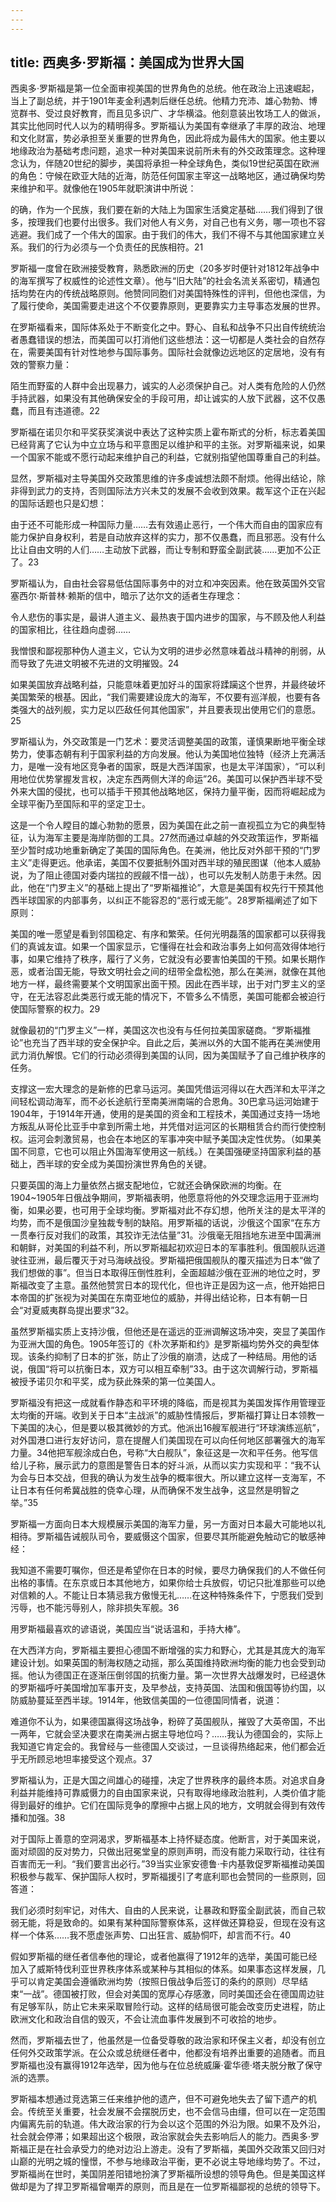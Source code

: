 ```yaml
---
---
---
```

title: 西奥多·罗斯福：美国成为世界大国
---



西奥多·罗斯福是第一位全面审视美国的世界角色的总统。他在政治上迅速崛起，当上了副总统，并于1901年麦金利遇刺后继任总统。他精力充沛、雄心勃勃、博览群书、受过良好教育，而且见多识广、才华横溢。他刻意装出牧场工人的做派，其实比他同时代人以为的精明得多。罗斯福认为美国有幸继承了丰厚的政治、地理和文化财富，势必承担至关重要的世界角色，因此将成为最伟大的国家。他主要以地缘政治为基础考虑问题，追求一种对美国来说前所未有的外交政策理念。这种理念认为，伴随20世纪的脚步，美国将承担一种全球角色，类似19世纪英国在欧洲的角色：守候在欧亚大陆的近海，防范任何国家主宰这一战略地区，通过确保均势来维护和平。就像他在1905年就职演讲中所说：

的确，作为一个民族，我们要在新的大陆上为国家生活奠定基础……我们得到了很多，按理我们也要付出很多。我们对他人有义务，对自己也有义务，哪一项也不容逃避。我们成了一个伟大的国家。由于我们的伟大，我们不得不与其他国家建立关系。我们的行为必须与一个负责任的民族相符。21

罗斯福一度曾在欧洲接受教育，熟悉欧洲的历史（20多岁时便针对1812年战争中的海军撰写了权威性的论述性文章）。他与“旧大陆”的社会名流关系密切，精通包括均势在内的传统战略原则。他赞同同胞们对美国特殊性的评判，但他也深信，为了履行使命，美国需要走进这个不仅要靠原则，更要靠实力主导事态发展的世界。

在罗斯福看来，国际体系处于不断变化之中。野心、自私和战争不只出自传统统治者愚蠢错误的想法，而美国可以打消他们这些想法：这一切都是人类社会的自然存在，需要美国有针对性地参与国际事务。国际社会就像边远地区的定居地，没有有效的警察力量：

陌生而野蛮的人群中会出现暴力，诚实的人必须保护自己。对人类有危险的人仍然手持武器，如果没有其他确保安全的手段可用，却让诚实的人放下武器，这不仅愚蠢，而且有违道德。22

罗斯福在诺贝尔和平奖获奖演说中表达了这种实质上霍布斯式的分析，标志着美国已经背离了它认为中立立场与和平意图足以维护和平的主张。对罗斯福来说，如果一个国家不能或不愿行动起来维护自己的利益，它就别指望他国尊重自己的利益。

显然，罗斯福对主导美国外交政策思维的许多虔诚想法颇不耐烦。他得出结论，除非得到武力的支持，否则国际法方兴未艾的发展不会收到效果。裁军这个正在兴起的国际话题也只是幻想：

由于还不可能形成一种国际力量……去有效遏止恶行，一个伟大而自由的国家应有能力保护自身权利，若是自动放弃这样的实力，那不仅愚蠢，而且邪恶。没有什么比让自由文明的人们……主动放下武器，而让专制和野蛮全副武装……更加不公正了。23

罗斯福认为，自由社会容易低估国际事务中的对立和冲突因素。他在致英国外交官塞西尔·斯普林·赖斯的信中，暗示了达尔文的适者生存理念：

令人悲伤的事实是，最讲人道主义、最热衷于国内进步的国家，与不顾及他人利益的国家相比，往往趋向虚弱……

我憎恨和鄙视那种伪人道主义，它认为文明的进步必然意味着战斗精神的削弱，从而导致了先进文明被不先进的文明摧毁。24

如果美国放弃战略利益，只能意味着更加好斗的国家将蹂躏这个世界，并最终破坏美国繁荣的根基。因此，“我们需要建设庞大的海军，不仅要有巡洋舰，也要有各类强大的战列舰，实力足以匹敌任何其他国家”，并且要表现出使用它们的意愿。25

罗斯福认为，外交政策是一门艺术：要灵活调整美国的政策，谨慎果断地平衡全球势力，使事态朝有利于国家利益的方向发展。他认为美国地位独特（经济上充满活力，是唯一没有地区竞争者的国家，既是大西洋国家，也是太平洋国家），“可以利用地位优势掌握发言权，决定东西两侧大洋的命运”26。美国可以保护西半球不受外来大国的侵扰，也可以插手干预其他战略地区，保持力量平衡，因而将崛起成为全球平衡乃至国际和平的坚定卫士。

这是一个令人瞠目的雄心勃勃的愿景，因为美国在此之前一直视孤立为它的典型特征，认为海军主要是海岸防御的工具。27然而通过卓越的外交政策运作，罗斯福至少暂时成功地重新确定了美国的国际角色。在美洲，他比反对外部干预的“门罗主义”走得更远。他承诺，美国不仅要抵制外国对西半球的殖民图谋（他本人威胁说，为了阻止德国对委内瑞拉的觊觎不惜一战），也可以先发制人防患于未然。因此，他在“门罗主义”的基础上提出了“罗斯福推论”，大意是美国有权先行干预其他西半球国家的内部事务，以纠正不能容忍的“恶行或无能”。28罗斯福阐述了如下原则：

美国的唯一愿望是看到邻国稳定、有序和繁荣。任何光明磊落的国家都可以获得我们的真诚友谊。如果一个国家显示，它懂得在社会和政治事务上如何高效得体地行事，如果它维持了秩序，履行了义务，它就没有必要害怕美国的干预。如果长期作恶，或者治国无能，导致文明社会之间的纽带全盘松弛，那么在美洲，就像在其他地方一样，最终需要某个文明国家出面干预。因此在西半球，出于对门罗主义的坚守，在无法容忍此类恶行或无能的情况下，不管多么不情愿，美国可能都会被迫行使国际警察的权力。29

就像最初的“门罗主义”一样，美国这次也没有与任何拉美国家磋商。“罗斯福推论”也充当了西半球的安全保护伞。自此之后，美洲以外的大国不能再在美洲使用武力消仇解恨。它们的行动必须得到美国的认同，因为美国赋予了自己维护秩序的任务。

支撑这一宏大理念的是新修的巴拿马运河。美国凭借运河得以在大西洋和太平洋之间轻松调动海军，而不必长途航行至南美洲南端的合恩角。30巴拿马运河始建于1904年，于1914年开通，使用的是美国的资金和工程技术，美国通过支持一场地方叛乱从哥伦比亚手中拿到所需土地，并凭借对运河区的长期租赁合约而行使控制权。运河会刺激贸易，也会在本地区的军事冲突中赋予美国决定性优势。（如果美国不同意，它也可以阻止外国海军使用这一航线。）在美国强硬坚持国家利益的基础上，西半球的安全成为美国扮演世界角色的关键。

只要英国的海上力量依然占据支配地位，它就还会确保欧洲的均衡。在1904~1905年日俄战争期间，罗斯福表明，他愿意将他的外交理念运用于亚洲均衡，如果必要，也可用于全球均衡。罗斯福对此不存幻想，他所关注的是太平洋的均势，而不是俄国沙皇独裁专制的缺陷。用罗斯福的话说，沙俄这个国家“在东方一贯奉行反对我们的政策，其狡诈无法估量”31。沙俄毫无阻挡地东进至中国满洲和朝鲜，对美国的利益不利，所以罗斯福起初欢迎日本的军事胜利。俄国舰队远道驶往亚洲，最后覆灭于对马海峡战役。罗斯福把俄国舰队的覆灭描述为日本“做了我们想做的事”。但当日本取得压倒性胜利，全面超越沙俄在亚洲的地位之时，罗斯福改变了主意。虽然他赞赏日本的现代化，但也许正是因为这一点，他开始把日本帝国的扩张视为对美国在东南亚地位的威胁，并得出结论称，日本有朝一日会“对夏威夷群岛提出要求”32。

虽然罗斯福实质上支持沙俄，但他还是在遥远的亚洲调解这场冲突，突显了美国作为亚洲大国的角色。1905年签订的《朴次茅斯和约》是罗斯福均势外交的典型体现。该条约抑制了日本的扩张，防止了沙俄的崩溃，达成了一种结局。用他的话说，俄国“将可以抗衡日本，双方可以相互牵制”33。由于这次调解行动，罗斯福被授予诺贝尔和平奖，成为获此殊荣的第一位美国人。

罗斯福没有把这一成就看作静态和平环境的降临，而是视其为美国发挥作用管理亚太均衡的开端。收到关于日本“主战派”的威胁性情报后，罗斯福打算让日本领教一下美国的决心，但是要以极其微妙的方式。他派出16艘军舰进行“环球演练巡航”，对外国港口进行友好访问，意在提醒人们美国现在可以向任何地区部署强大的海军力量。34他把军舰涂成白色，号称“大白舰队”，象征这是一次和平任务。他写信给儿子称，展示武力的意图是警告日本的好斗派，从而以实力实现和平：“我不认为会与日本交战，但我的确认为发生战争的概率很大。所以建立这样一支海军，不让日本有任何希冀战胜的侥幸心理，从而确保不发生战争，这显然是明智之举。”35

罗斯福一方面向日本大规模展示美国的海军力量，另一方面对日本最大可能地以礼相待。罗斯福告诫舰队司令，要威慑这个国家，但要尽其所能避免触动它的敏感神经：

我知道不需要叮嘱你，但还是希望你在日本的时候，要尽力确保我们的人不做任何出格的事情。在东京或日本其他地方，如果你给士兵放假，切记只批准那些可以绝对信赖的人。不能让日本猜忌我方傲慢无礼……在这种特殊条件下，宁愿我们受到污辱，也不能污辱别人，除非损失军舰。36

用罗斯福最喜欢的谚语说，美国应当“说话温和，手持大棒”。

在大西洋方向，罗斯福主要担心德国不断增强的实力和野心，尤其是其庞大的海军建设计划。如果英国的制海权随之动摇，那么英国维持欧洲均衡的能力也会受到动摇。他认为德国正在逐渐压倒邻国的抗衡力量。第一次世界大战爆发时，已经退休的罗斯福呼吁美国增加军事开支，及早参战，支持英国、法国和俄国等协约国，以防威胁蔓延至西半球。1914年，他致信美国的一位德国同情者，说道：

难道你不认为，如果德国赢得这场战争，粉碎了英国舰队，摧毁了大英帝国，不出一两年，它就会坚决要求在南美洲占据主导地位吗？……我认为德国会的，实际上我知道它肯定会的。我曾经与一些德国人交谈过，一旦谈得热络起来，他们都会近乎无所顾忌地坦率接受这个观点。37

罗斯福认为，正是大国之间雄心的碰撞，决定了世界秩序的最终本质。对追求自身利益并能维持可靠威慑力的自由国家来说，只有取得地缘政治胜利，人类价值才能得到最好的维护。它们在国际竞争的摩擦中占据上风的地方，文明就会得到有效传播和加强。38

对于国际上善意的空洞渴求，罗斯福基本上持怀疑态度。他断言，对于美国来说，面对顽固的反对势力，只做出冠冕堂皇的原则声明，而没有能力采取行动，往往有百害而无一利。“我们要言出必行。”39当实业家安德鲁·卡内基敦促罗斯福推动美国积极参与裁军、保护国际人权时，罗斯福援引了考底利耶也会赞同的一些原则，回答道：

我们必须时刻牢记，对伟大、自由的人民来说，让暴政和野蛮全副武装，而自己软弱无能，将是致命的。如果有某种国际警察体系，这样做还算稳妥，但现在没有这样一个体系……我不愿虚张声势、口出狂言、威胁恫吓，却言而不行。40

假如罗斯福的继任者信奉他的理论，或者他赢得了1912年的选举，美国可能已经加入了威斯特伐利亚世界秩序体系或某种与其相似的体系。如果事态这样发展，几乎可以肯定美国会遵循欧洲均势（按照日俄战争后签订的条约的原则）尽早结束“一战”。德国被打败，但会对美国的宽厚心存感激，同时美国还会在德国周边驻有足够军队，防止它未来采取冒险行动。这样的结局很可能会改变历史进程，防止欧洲文化和政治自信的毁灭，不会让流血事件发展到不可收拾的地步。

然而，罗斯福去世了，他虽然是一位备受尊敬的政治家和环保主义者，却没有创立任何外交政策学派。在公众或总统继任者中，他都没有培养出重要的追随者。而且罗斯福也没有赢得1912年选举，因为他与在位总统威廉·霍华德·塔夫脱分散了保守派的选票。

罗斯福本想通过竞选第三任来维护他的遗产，但不可避免地失去了留下遗产的机会。传统至关重要，社会发展不会摆脱历史，也不会信马由缰，但可以在一定范围内偏离先前的轨道。伟大政治家的行为会以这个范围的外沿为限。如果不及外沿，社会就会停滞；如果超出这个极限，政治家就会失去影响后人的能力。西奥多·罗斯福正是在社会承受力的绝对边沿上游走。没有了罗斯福，美国外交政策又回归对山巅的光明之城的憧憬，不参与地缘政治平衡，更不必说主导地缘均势了。不过，罗斯福尚在世时，美国阴差阳错地扮演了罗斯福所设想的领导角色。但是美国这样做却是为了捍卫罗斯福曾嘲弄的原则，而且是在一位罗斯福鄙视的总统的领导下。